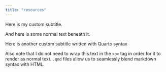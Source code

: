 ```yaml
---
title: "resources"
---
```


<p class="custom-subtitle">Here is my custom subtitle.</p>

<p>And here is some normal text beneath it.</p>

[Here is another custom subtitle written with Quarto syntax]{.custom-subtitle}

Also note that I do not need to wrap this text in the `<p>` tag in order for it to render as normal text. `.qmd` files allow us to seamlessly blend markdown syntax with HTML.




